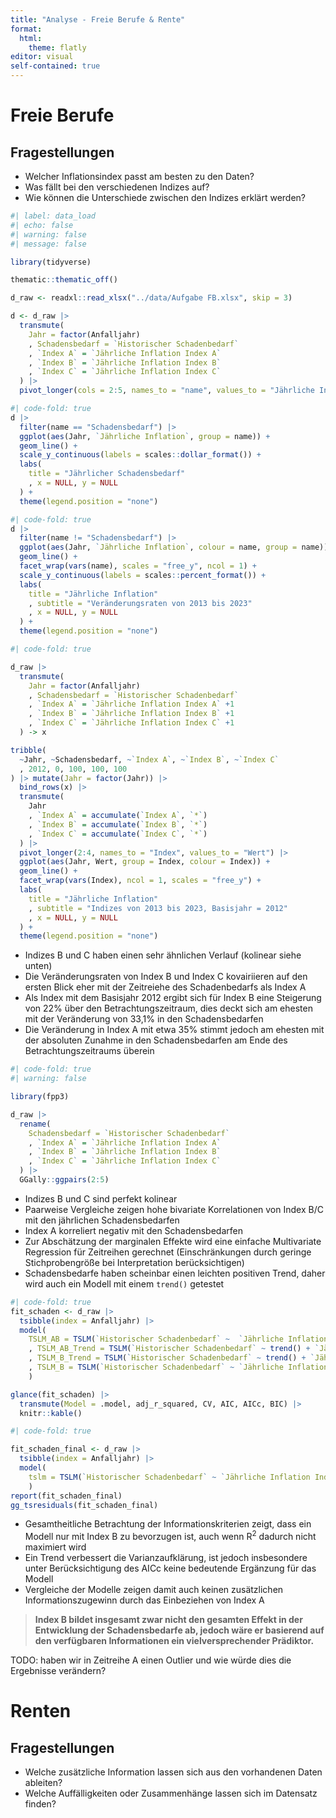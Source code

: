 ```yaml
---
title: "Analyse - Freie Berufe & Rente"
format: 
  html:
    theme: flatly
editor: visual
self-contained: true
---
```


# Freie Berufe

## Fragestellungen

- Welcher Inflationsindex passt am besten zu den Daten?
- Was fällt bei den verschiedenen Indizes auf? 
- Wie können die Unterschiede zwischen den Indizes erklärt werden? 


```r
#| label: data_load
#| echo: false
#| warning: false
#| message: false

library(tidyverse)

thematic::thematic_off()

d_raw <- readxl::read_xlsx("../data/Aufgabe FB.xlsx", skip = 3)

d <- d_raw |>
  transmute(
    Jahr = factor(Anfalljahr)
    , Schadensbedarf = `Historischer Schadenbedarf`
    , `Index A` = `Jährliche Inflation Index A`
    , `Index B` = `Jährliche Inflation Index B`
    , `Index C` = `Jährliche Inflation Index C`
  ) |>
  pivot_longer(cols = 2:5, names_to = "name", values_to = "Jährliche Inflation")

```

```r
#| code-fold: true
d |>
  filter(name == "Schadensbedarf") |> 
  ggplot(aes(Jahr, `Jährliche Inflation`, group = name)) +
  geom_line() +
  scale_y_continuous(labels = scales::dollar_format()) +
  labs(
    title = "Jährlicher Schadensbedarf"
    , x = NULL, y = NULL
  ) +
  theme(legend.position = "none")
```

```r
#| code-fold: true
d |>
  filter(name != "Schadensbedarf") |> 
  ggplot(aes(Jahr, `Jährliche Inflation`, colour = name, group = name)) +
  geom_line() +
  facet_wrap(vars(name), scales = "free_y", ncol = 1) +
  scale_y_continuous(labels = scales::percent_format()) +
  labs(
    title = "Jährliche Inflation"
    , subtitle = "Veränderungsraten von 2013 bis 2023"
    , x = NULL, y = NULL
  ) +
  theme(legend.position = "none")
```

```r
#| code-fold: true

d_raw |>
  transmute(
    Jahr = factor(Anfalljahr)
    , Schadensbedarf = `Historischer Schadenbedarf`
    , `Index A` = `Jährliche Inflation Index A` +1
    , `Index B` = `Jährliche Inflation Index B` +1
    , `Index C` = `Jährliche Inflation Index C` +1
  ) -> x

tribble(
  ~Jahr, ~Schadensbedarf, ~`Index A`, ~`Index B`, ~`Index C`
  , 2012, 0, 100, 100, 100
) |> mutate(Jahr = factor(Jahr)) |>
  bind_rows(x) |>
  transmute(
    Jahr
    , `Index A` = accumulate(`Index A`, `*`)
    , `Index B` = accumulate(`Index B`, `*`)
    , `Index C` = accumulate(`Index C`, `*`)
  ) |>
  pivot_longer(2:4, names_to = "Index", values_to = "Wert") |>
  ggplot(aes(Jahr, Wert, group = Index, colour = Index)) +
  geom_line() +
  facet_wrap(vars(Index), ncol = 1, scales = "free_y") +
  labs(
    title = "Jährliche Inflation"
    , subtitle = "Indizes von 2013 bis 2023, Basisjahr = 2012"
    , x = NULL, y = NULL
  ) +
  theme(legend.position = "none")
```

- Indizes B und C haben einen sehr ähnlichen Verlauf (kolinear siehe unten)
- Die Veränderungsraten von Index B und Index C kovairiieren auf den ersten Blick eher mit der Zeitreiehe des Schadenbedarfs als Index A
- Als Index mit dem Basisjahr 2012 ergibt sich für Index B eine Steigerung von 22% über den Betrachtungszeitraum, dies deckt sich am ehesten mit der Veränderung von 33,1% in den Schadensbedarfen
- Die Veränderung in Index A mit etwa 35% stimmt jedoch am ehesten mit der absoluten Zunahme in den Schadensbedarfen am Ende des Betrachtungszeitraums überein 


```r
#| code-fold: true
#| warning: false

library(fpp3)

d_raw |> 
  rename(
    Schadensbedarf = `Historischer Schadenbedarf`
    , `Index A` = `Jährliche Inflation Index A`
    , `Index B` = `Jährliche Inflation Index B`
    , `Index C` = `Jährliche Inflation Index C`
  ) |> 
  GGally::ggpairs(2:5)

```

- Indizes B und C sind perfekt kolinear 
- Paarweise Vergleiche zeigen hohe bivariate Korrelationen von Index B/C mit den jährlichen Schadensbedarfen
- Index A korreliert negativ mit den Schadensbedarfen 
- Zur Abschätzung der marginalen Effekte wird eine einfache Multivariate Regression für Zeitreihen gerechnet (Einschränkungen durch geringe Stichprobengröße bei Interpretation berücksichtigen)
- Schadensbedarfe haben scheinbar einen leichten positiven Trend, daher wird auch ein Modell mit einem `trend()` getestet

```r
#| code-fold: true
fit_schaden <- d_raw |> 
  tsibble(index = Anfalljahr) |> 
  model(
    TSLM_AB = TSLM(`Historischer Schadenbedarf` ~  `Jährliche Inflation Index A` + `Jährliche Inflation Index B`)
    , TSLM_AB_Trend = TSLM(`Historischer Schadenbedarf` ~ trend() + `Jährliche Inflation Index A` + `Jährliche Inflation Index B`)
    , TSLM_B_Trend = TSLM(`Historischer Schadenbedarf` ~ trend() + `Jährliche Inflation Index B`)
    , TSLM_B = TSLM(`Historischer Schadenbedarf` ~ `Jährliche Inflation Index B`)
    )

glance(fit_schaden) |> 
  transmute(Model = .model, adj_r_squared, CV, AIC, AICc, BIC) |> 
  knitr::kable()
```
```r
#| code-fold: true

fit_schaden_final <- d_raw |> 
  tsibble(index = Anfalljahr) |> 
  model(
    tslm = TSLM(`Historischer Schadenbedarf` ~ `Jährliche Inflation Index B`)
    )
report(fit_schaden_final)
gg_tsresiduals(fit_schaden_final)
```

- Gesamtheitliche Betrachtung der Informationskriterien zeigt, dass ein Modell nur mit Index B zu bevorzugen ist, auch wenn R^2^ dadurch nicht maximiert wird 
- Ein Trend verbessert die Varianzaufklärung, ist jedoch insbesondere unter Berücksichtigung des AICc keine bedeutende Ergänzung für das Modell
- Vergleiche der Modelle zeigen damit auch keinen zusätzlichen Informationszugewinn durch das Einbeziehen von Index A 

> **Index B bildet insgesamt zwar nicht den gesamten Effekt in der Entwicklung der Schadensbedarfe ab, jedoch wäre er basierend auf den verfügbaren Informationen ein vielversprechender Prädiktor.**


TODO: haben wir in Zeitreihe A einen Outlier und wie würde dies die Ergebnisse verändern? 

# Renten

## Fragestellungen

- Welche zusätzliche Information lassen sich aus den vorhandenen Daten ableiten?
- Welche Auffälligkeiten oder Zusammenhänge lassen sich im Datensatz finden?

